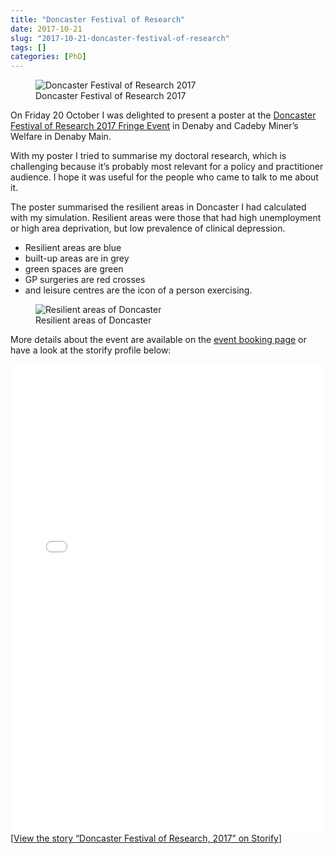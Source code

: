 ```yaml
---
title: "Doncaster Festival of Research"
date: 2017-10-21
slug: "2017-10-21-doncaster-festival-of-research"
tags: []
categories: [PhD]
---
```


![Doncaster Festival of Research 2017](../../img/doncaster-festival-of-research.jpeg)

On Friday 20 October I was delighted to present a poster at the [Doncaster Festival of Research 2017 Fringe Event](https://www.eventbrite.co.uk/e/doncasters-festival-of-research-fringe-events-tickets-38004578718#) in Denaby and Cadeby Miner's Welfare in Denaby Main.

With my poster I tried to summarise my doctoral research, which is challenging because it's probably most relevant for a policy and practitioner audience.
I hope it was useful for the people who came to talk to me about it.

The poster summarised the resilient areas in Doncaster I had calculated with my simulation.
Resilient areas were those that had high unemployment or high area deprivation, but low prevalence of clinical depression.

- Resilient areas are blue
- built-up areas are in grey
- green spaces are green
- GP surgeries are red crosses
- and leisure centres are the icon of a person exercising.

![Resilient areas of Doncaster](../../img/resilience-web.png)

More details about the event are available on the [event booking page](https://www.eventbrite.co.uk/e/doncasters-festival-of-research-fringe-events-tickets-38004578718#) or have a look at the storify profile below:

<div class="storify"><iframe src="//storify.com/philmikejones/doncaster-festival-of-research-2017/embed?border=false" width="100%" height="750" frameborder="no" allowtransparency="true"></iframe><script src="//storify.com/philmikejones/doncaster-festival-of-research-2017.js?border=false"></script><noscript>[<a href="//storify.com/philmikejones/doncaster-festival-of-research-2017" target="_blank">View the story "Doncaster Festival of Research, 2017" on Storify</a>]</noscript></div>
